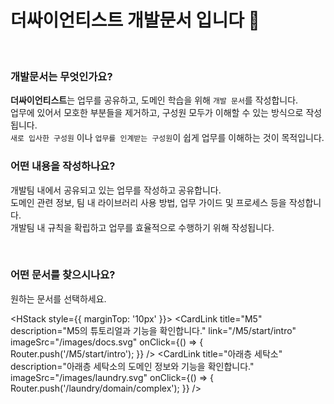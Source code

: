 
# 더싸이언티스트 개발문서 입니다 👋

<br />

### 개발문서는 무엇인가요?

**더싸이언티스트**는 업무를 공유하고, 도메인 학습을 위해 `개발 문서`를 작성합니다.<br />
업무에 있어서 모호한 부분들을 제거하고, 구성원 모두가 이해할 수 있는 방식으로 작성됩니다.<br />
`새로 입사한 구성원` 이나 `업무를 인계받는 구성원`이 쉽게 업무를 이해하는 것이 목적입니다.<br />

### 어떤 내용을 작성하나요?

개발팀 내에서 공유되고 있는 업무를 작성하고 공유합니다.<br />
도메인 관련 정보, 팀 내 라이브러리 사용 방법, 업무 가이드 및 프로세스 등을 작성합니다.<br />
개발팀 내 규칙을 확립하고 업무를 효율적으로 수행하기 위해 작성됩니다.<br />

<br />

### 어떤 문서를 찾으시나요?

원하는 문서를 선택하세요.

<HStack style={{ marginTop: '10px' }}>
  <CardLink
    title="M5"
    description="M5의 튜토리얼과 기능을 확인합니다."
    link="/M5/start/intro"
    imageSrc="/images/docs.svg"
    onClick={() => {
      Router.push('/M5/start/intro');
    }}
  />
  <CardLink
    title="아래층 세탁소"
    description="아래층 세탁소의 도메인 정보와 기능을 확인합니다."
    imageSrc="/images/laundry.svg"
    onClick={() => {
      Router.push('/laundry/domain/complex');
    }} />
</HStack>
